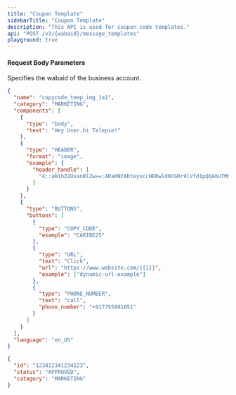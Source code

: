 ```yaml
---
title: "Coupon Template"
sidebarTitle: "Coupon Template"
description: "This API is used for coupon code templates."
api: "POST /v3/{wabaid}/message_templates"
playground: true
---
```


#### Request Body Parameters

<ParamField path="wabaid" type="string" required>
  Specifies the wabaid of the business account.
</ParamField>

<CodeGroup>

```json SampleRequest.json
{
  "name": "copycode_temp_img_1a1",
  "category": "MARKETING",
  "components": [
    {
      "type": "body",
      "text": "Hey User,hi Telepie!"
    },
    {
      "type": "HEADER",
      "format": "image",
      "example": {
        "header_handle": [
          "4::aW1hZ2UvanBlZw==:ARaKNYAKteyoccHERwld0CGRr9lVfd1pQQA6uTMmz4EYDD8Nws1i2_ZSTlhso7vgYn6MPpGe9TUnY3TVIQ9CadEIlMPM8puJ8Uyz5XRUt631Cw:e:1711982059:1849455295211775:100061459561823:ARYJYd3EpvPr55CqmCo"
        ]
      }
    },
    {
      "type": "BUTTONS",
      "buttons": [
        {
          "type": "COPY_CODE",
          "example": "CARIBE25"
        },
        {
          "type": "URL",
          "text": "Click",
          "url": "https://www.website.com/{{1}}",
          "example": ["dynamic-url-example"]
        },
        {
          "type": "PHONE_NUMBER",
          "text": "call",
          "phone_number": "+917755991051"
        }
      ]
    }
  ],
  "language": "en_US"
}
```

```json SampleResponse.json
{
  "id": "123412341234123",
  "status": "APPROVED",
  "category": "MARKETING"
}
```

</CodeGroup>
